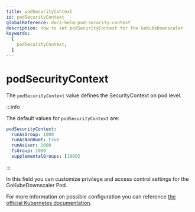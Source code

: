 ```yaml
---
title: podSecurityContext
id: podSecurityContext
globalReference: docs-helm-pod-security-context
description: How to set podSecurityContext for the GoKubeDownscaler
keywords:
  [
    podSecurityContext,
  ]
---
```


# podSecurityContext

The `podSecurityContext` value defines the SecurityContext on pod level.

:::info

The default values for `podSecurityContext` are:

```yaml
podSecurityContext:
  runAsGroup: 1000
  runAsNonRoot: true
  runAsUser: 1000
  fsGroup: 1000
  supplementalGroups: [1000]
```

:::

In this field you can customize privilege and access control settings for the GoKubeDownscaler Pod.

For more information on possible configuration you can reference [the official Kubernetes documentation](https://kubernetes.io/docs/tasks/configure-pod-container/security-context).
